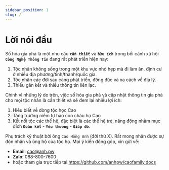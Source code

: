```yaml
---
sidebar_position: 1
slug: /
---
```



# Lời nói đầu

Số hóa gia phả là một nhu cầu **`cần thiết`** và **`hữu ích`** trong bối cảnh xã hội **`Công Nghệ Thông Tin`** đang rất phát triển hiện nay:

1. Tộc nhân không sống trong một khu vực nhỏ hẹp mà đi làm ăn, định cư ở nhiều địa phương/tỉnh/thành/quốc gia.
2. Tộc nhân các đời sau càng phát triển, đông đúc và xa cách về địa lý.
3. Thiếu gắn kết và thiếu thông tin liên lạc.

Chính vì những lý do trên, việc số hóa gia phả và cập nhật thông tin gia phả cho mọi tộc nhân là cần thiết và sẽ đem lại nhiều lợi ích:

1. Hiểu biết về dòng tộc học Cao
2. Tăng trưởng niềm tự hào con cháu họ Cao
3. Kết nối tộc các thế hệ, đặc biệt là các thế hệ trẻ, năng động nhằm mục đích **`Đoàn kết`** - **`Yêu thương`** - **`Giúp đỡ`**.

Phụ trách kỹ thuật bởi ông `Cao Hồng Anh` (đời thứ X). Rất mong nhận được sự đón nhận và ủng hộ của tộc họ. Mọi ý kiến đóng góp, xin gửi về:

- **Email**: cao@anh.pw
- **Zalo**: 088-800-7600
- hoặc tham gia trực tiếp tại https://github.com/anhpw/caofamily.docs